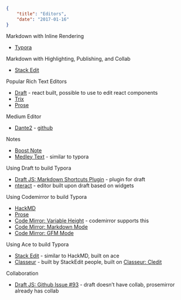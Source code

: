 ```json
{
	"title": "Editors",
	"date": "2017-01-16"
}
```

Markdown with Inline Rendering

- [Typora](https://typora.io)

Markdown with Highlighting, Publishing, and Collab

- [Stack Edit](https://stackedit.io)

Popular Rich Text Editors

- [Draft](https://facebook.github.io/draft-js/) - react built, possible to use to edit react components
- [Trix](https://trix-editor.org)
- [Prose](http://prosemirror.net)

Medium Editor

- [Dante2](https://michelson.github.io/dante2/) - [github](https://github.com/michelson/dante2)

Notes

- [Boost Note](http://boostnote.io)
- [Medley Text](http://medleytext.net) - similar to typora

Using Draft to build Typora

- [Draft JS: Markdown Shortcuts Plugin](https://github.com/ngs/draft-js-markdown-shortcuts-plugin) - plugin for draft
- [nteract](https://github.com/nteract/nteract) - editor built upon draft based on widgets

Using Codemirror to build Typora

- [HackMD](https://github.com/hackmdio/hackmd)
- [Prose](https://github.com/prose/prose)
- [Code Mirror: Variable Height](https://codemirror.net/demo/variableheight.html) - codemirror supports this
- [Code Mirror: Markdown Mode](https://codemirror.net/mode/markdown/)
- [Code Mirror: GFM Mode](https://codemirror.net/mode/gfm/index.html)

Using Ace to build Typora

- [Stack Edit](https://stackedit.io/editor) - similar to HackMD, built on ace
- [Classeur](http://classeur.io) - built by StackEdit people, built on [Classeur: Cledit](https://github.com/classeur/cledit)

Collaboration

- [Draft JS: Github Issue #93](https://github.com/facebook/draft-js/issues/93) - draft doesn’t have collab, prosemirror already has collab
